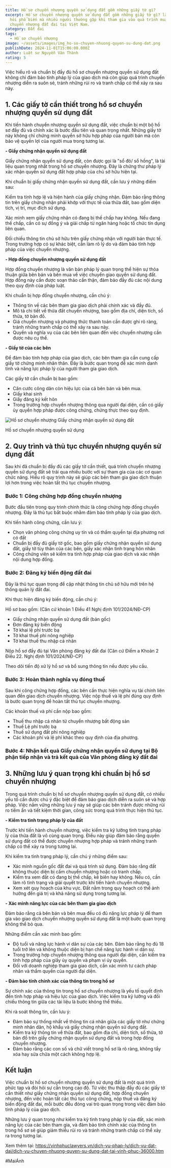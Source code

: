 ```yaml
---
title: Hồ sơ chuyển nhượng quyền sử dụng đất gồm những giấy tờ gì?
excerpt: Hồ sơ chuyển nhượng quyền sử dụng đất gồm những giấy tờ gì? là một câu
  hỏi phổ biến mà nhiều người thường gặp khi tham gia vào quá trình mua bán,
  chuyển nhượng đất đai tại Việt Nam.
category: Đất đai
tags:
  - Hồ sơ chuyển nhượng
image: ~/assets/images/img_ho-so-chuyen-nhuong-quyen-su-dung-dat.png
publishDate: 2024-11-01T15:06:00.000Z
author: Luật sư Nguyễn Văn Thành
rating: 5
---
```

Việc hiểu rõ và chuẩn bị đầy đủ hồ sơ chuyển nhượng quyền sử dụng đất không chỉ đảm bảo tính pháp lý của giao dịch mà còn giúp quá trình chuyển nhượng diễn ra suôn sẻ, tránh những rủi ro và tranh chấp có thể xảy ra sau này.

## 1. Các giấy tờ cần thiết trong hồ sơ chuyển nhượng quyền sử dụng đất

Khi tiến hành chuyển nhượng quyền sử dụng đất, việc chuẩn bị một bộ hồ sơ đầy đủ và chính xác là bước đầu tiên và quan trọng nhất. Những giấy tờ này không chỉ chứng minh quyền sở hữu hợp pháp của người bán mà còn bảo vệ quyền lợi của người mua trong tương lai.

**\- Giấy chứng nhận quyền sử dụng đất**

Giấy chứng nhận quyền sử dụng đất, còn được gọi là "sổ đỏ/ sổ hồng", là tài liệu quan trọng nhất trong hồ sơ chuyển nhượng. Đây là chứng thư pháp lý xác nhận quyền sử dụng đất hợp pháp của chủ sở hữu hiện tại.

Khi chuẩn bị giấy chứng nhận quyền sử dụng đất, cần lưu ý những điểm sau:

Kiểm tra tính hợp lệ và hiện hành của giấy chứng nhận. Đảm bảo rằng thông tin trên giấy chứng nhận phải khớp với thực tế của thửa đất, bao gồm diện tích, vị trí, mục đích sử dụng.

Xác minh xem giấy chứng nhận có đang bị thế chấp hay không. Nếu đang thế chấp, cần có sự đồng ý và giải chấp từ ngân hàng hoặc tổ chức tín dụng liên quan.

Đối chiếu thông tin chủ sở hữu trên giấy chứng nhận với người bán thực tế. Trong trường hợp có sự khác biệt, cần làm rõ lý do và đảm bảo tính hợp pháp của việc chuyển nhượng.

**\- Hợp đồng chuyển nhượng quyền sử dụng đất**

Hợp đồng chuyển nhượng là văn bản pháp lý quan trọng thể hiện sự thỏa thuận giữa bên bán và bên mua về việc chuyển giao quyền sử dụng đất. Hợp đồng này cần được soạn thảo cẩn thận, đảm bảo đầy đủ các nội dung theo quy định của pháp luật.

Khi chuẩn bị hợp đồng chuyển nhượng, cần chú ý:

* Thông tin về các bên tham gia giao dịch phải chính xác và đầy đủ.
* Mô tả chi tiết về thửa đất chuyển nhượng, bao gồm địa chỉ, diện tích, số thửa, tờ bản đồ.
* Giá chuyển nhượng và phương thức thanh toán cần được ghi rõ ràng, tránh những tranh chấp có thể xảy ra sau này.
* Quyền và nghĩa vụ của các bên liên quan đến việc chuyển nhượng cần được nêu cụ thể.

**\- Giấy tờ của các bên**

Để đảm bảo tính hợp pháp của giao dịch, các bên tham gia cần cung cấp giấy tờ chứng minh nhân thân. Đây là bước quan trọng để xác minh danh tính và năng lực pháp lý của người tham gia giao dịch.

Các giấy tờ cần chuẩn bị bao gồm:

* Căn cước công dân còn hiệu lực của cả bên bán và bên mua.
* Giấy khai sinh
* Giấy đăng ký kết hôn
* Trong trường hợp chuyển nhượng thông qua người đại diện, cần có giấy ủy quyền hợp pháp được công chứng, chứng thực theo quy định.

![Hồ sơ chuyển nhượng Giấy chứng nhận quyền sử dụng đất](~/assets/images/ho-so-chuyen-nhuong-giay-chung-nhan..png "Hồ sơ chuyển nhượng Giấy chứng nhận quyền sử dụng đất")

Hồ sơ chuyển nhượng quyền sử dụng

## 2. Quy trình và thủ tục chuyển nhượng quyền sử dụng đất

Sau khi đã chuẩn bị đầy đủ các giấy tờ cần thiết, quá trình chuyển nhượng quyền sử dụng đất sẽ trải qua nhiều bước với sự tham gia của các cơ quan chức năng. Hiểu rõ quy trình này sẽ giúp các bên tham gia giao dịch thuận lợi hơn trong việc hoàn tất thủ tục chuyển nhượng.

### Bước 1: Công chứng hợp đồng chuyển nhượng

Bước đầu tiên trong quy trình chính thức là công chứng hợp đồng chuyển nhượng. Đây là thủ tục bắt buộc nhằm đảm bảo tính pháp lý của giao dịch.

Khi tiến hành công chứng, cần lưu ý:

* Chọn văn phòng công chứng uy tín và có thẩm quyền tại địa phương nơi có đất
* Chuẩn bị đầy đủ giấy tờ gốc, bao gồm giấy chứng nhận quyền sử dụng đất, giấy tờ tùy thân của các bên, giấy xác nhận tình trạng hôn nhân 
* Công chứng viên sẽ kiểm tra tính hợp pháp của giao dịch và xác nhận nội dung hợp đồng.

### Bước 2: Đăng ký biến động đất đai

Đây là thủ tục quan trọng để cập nhật thông tin chủ sở hữu mới trên hệ thống quản lý đất đai.

Khi thực hiện đăng ký biến động, cần chú ý:

 Hồ sơ bao gồm: (Căn cứ khoản 1 Điều 41 Nghị định 101/2024/NĐ-CP)

* Giấy chứng nhận quyền sử dụng đất (bản gốc)
* Đơn đăng ký biến động
* Tờ khai lệ phí trước bạ
* Tờ khai thuế phi nông nghiệp
* Tờ khai thuế thu nhập cá nhân

Nộp hồ sơ đầy đủ tại Văn phòng đăng ký đất đai (Căn cứ Điểm a Khoản 2 Điều 22. Nghị định 101/2024/NĐ-CP)

Theo dõi tiến độ xử lý hồ sơ và bổ sung thông tin nếu được yêu cầu.

### Bước 3:  Hoàn thành nghĩa vụ đóng thuế

Sau khi công chứng hợp đồng, các bên cần thực hiện nghĩa vụ tài chính liên quan đến giao dịch chuyển nhượng. Việc nộp thuế và lệ phí đúng quy định là bước quan trọng để hoàn tất thủ tục chuyển nhượng.

Các khoản thuế và phí cần nộp bao gồm:

* Thuế thu nhập cá nhân từ chuyển nhượng bất động sản
* Thuế Lệ phí trước bạ
* Thuế sử dụng đất phi nông nghiệp
* Các khoản phí và lệ phí khác theo quy định của địa phương.

### Bước 4: Nhận kết quả Giấy chứng nhận quyền sử dụng tại Bộ phận tiếp nhận và trả kết quả của Văn phòng đăng ký đất đai 

## 3. Những lưu ý quan trọng khi chuẩn bị hồ sơ chuyển nhượng

Trong quá trình chuẩn bị hồ sơ chuyển nhượng quyền sử dụng đất, có nhiều yếu tố cần được chú ý đặc biệt để đảm bảo giao dịch diễn ra suôn sẻ và hợp pháp. Việc nắm vững những lưu ý này sẽ giúp các bên tránh được những rủi ro tiềm ẩn và tiết kiệm thời gian, công sức trong quá trình thực hiện thủ tục.

**\- Kiểm tra tình trạng pháp lý của đất**

Trước khi tiến hành chuyển nhượng, việc kiểm tra kỹ lưỡng tình trạng pháp lý của thửa đất là vô cùng quan trọng. Điều này giúp đảm bảo rằng quyền sử dụng đất có thể được chuyển nhượng hợp pháp và tránh những tranh chấp có thể xảy ra trong tương lai.

Khi kiểm tra tình trạng pháp lý, cần chú ý những điểm sau:

* Xác minh nguồn gốc đất đai và quá trình sử dụng. Đảm bảo rằng đất không thuộc diện bị cấm chuyển nhượng hoặc có tranh chấp.
* Kiểm tra xem đất có đang bị thế chấp, kê biên hay không. Nếu có, cần làm rõ tình trạng và giải quyết trước khi tiến hành chuyển nhượng.
* Xem xét quy hoạch của khu vực. Đất nằm trong quy hoạch có thể ảnh hưởng đến giá trị và khả năng sử dụng trong tương lai.

**\- Xác minh năng lực của các bên tham gia giao dịch**

Đảm bảo rằng cả bên bán và bên mua đều có đủ năng lực pháp lý để tham gia vào giao dịch chuyển nhượng quyền sử dụng đất là một bước quan trọng không thể bỏ qua.

Những điểm cần xác minh bao gồm:

* Độ tuổi và năng lực hành vi dân sự của các bên. Đảm bảo rằng họ đủ 18 tuổi trở lên và không thuộc diện bị hạn chế năng lực hành vi dân sự.
* Trong trường hợp chuyển nhượng thông qua người đại diện, cần kiểm tra tính hợp pháp của giấy ủy quyền và phạm vi ủy quyền.
* Đối với doanh nghiệp tham gia giao dịch, cần xác minh tư cách pháp nhân và thẩm quyền của người đại diện.

**\- Đảm bảo tính chính xác của thông tin trong hồ sơ**

Sự chính xác của thông tin trong hồ sơ chuyển nhượng là yếu tố quyết định đến tính hợp pháp và hiệu lực của giao dịch. Việc kiểm tra kỹ lưỡng và đối chiếu thông tin giữa các tài liệu là bước không thể thiếu.

Khi rà soát thông tin, cần lưu ý:

* Đảm bảo sự thống nhất về thông tin cá nhân giữa các giấy tờ như chứng minh nhân dân, hộ khẩu và giấy chứng nhận quyền sử dụng đất.
* Kiểm tra kỹ thông tin về thửa đất, bao gồm địa chỉ, diện tích, số thửa, tờ bản đồ trên giấy chứng nhận quyền sử dụng đất và trong hợp đồng chuyển nhượng.
* Đảm bảo rằng các con số và chữ viết trong hồ sơ là rõ ràng, không tẩy xóa hay sửa chữa một cách không hợp lệ.

## Kết luận

Việc chuẩn bị hồ sơ chuyển nhượng quyền sử dụng đất là một quá trình phức tạp và đòi hỏi sự cẩn trọng cao độ. Từ việc thu thập đầy đủ các giấy tờ cần thiết như giấy chứng nhận quyền sử dụng đất, hợp đồng chuyển nhượng, đến việc hoàn tất các thủ tục công chứng, nộp thuế và đăng ký biến động đất đai, mỗi bước đều đóng vai trò quan trọng trong việc đảm bảo tính pháp lý của giao dịch.

Những lưu ý quan trọng như kiểm tra kỹ tình trạng pháp lý của đất, xác minh năng lực của các bên tham gia, và đảm bảo tính chính xác của thông tin trong hồ sơ sẽ giúp giảm thiểu rủi ro và tránh những tranh chấp có thể xảy ra trong tương lai. 

Xem thêm tại: https://vinhphuclawyers.vn/dich-vu-phap-ly/dich-vu-dat-dai/dich-vu-chuyen-nhuong-quyen-su-dung-dat-tai-vinh-phuc-36000.htm

\#MaiÁnh
